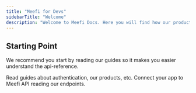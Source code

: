 ```yaml
---
title: "Meefi for Devs"
sidebarTitle: "Welcome"
description: "Welcome to Meefi Docs. Here you will find how our products work and the reference of our API."
---
```


## Starting Point

We recommend you start by reading our guides so it makes you easier understand the api-reference.

<Columns cols={2}>
  <Card title="Guides" icon="newspaper" href="/development">
    Read guides about authentication, our products, etc.
  </Card>
  <Card title="API Reference" icon="chart-network" href="/essentials/settings">
    Connect your app to Meefi API reading our endpoints.
  </Card>
</Columns>